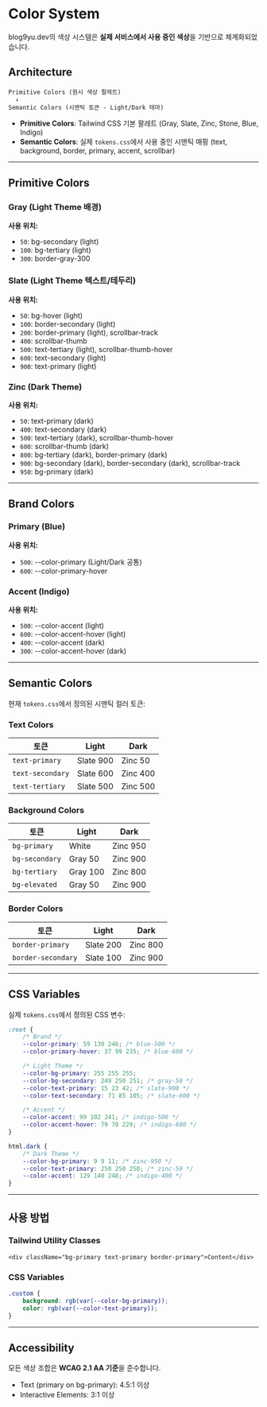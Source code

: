 
<Meta title="Foundation/Color" />

# Color System

blog9yu.dev의 색상 시스템은 **실제 서비스에서 사용 중인 색상**을 기반으로 체계화되었습니다.

## Architecture

```
Primitive Colors (원시 색상 팔레트)
  ↓
Semantic Colors (시맨틱 토큰 - Light/Dark 테마)
```

- **Primitive Colors**: Tailwind CSS 기본 팔레트 (Gray, Slate, Zinc, Stone, Blue, Indigo)
- **Semantic Colors**: 실제 `tokens.css`에서 사용 중인 시맨틱 매핑 (text, background, border, primary, accent, scrollbar)

---

## Primitive Colors

### Gray (Light Theme 배경)

<ColorPalette>
	<ColorItem
		title="Gray"
		subtitle="Light Theme 배경색"
		colors={{
			"50": primitiveColors.gray[50],
			"100": primitiveColors.gray[100],
			"200": primitiveColors.gray[200],
			"300": primitiveColors.gray[300],
			"400": primitiveColors.gray[400],
			"500": primitiveColors.gray[500],
			"600": primitiveColors.gray[600],
			"700": primitiveColors.gray[700],
			"800": primitiveColors.gray[800],
			"900": primitiveColors.gray[900]
		}}
	/>
</ColorPalette>

**사용 위치:**

- `50`: bg-secondary (light)
- `100`: bg-tertiary (light)
- `300`: border-gray-300

### Slate (Light Theme 텍스트/테두리)

<ColorPalette>
	<ColorItem
		title="Slate"
		subtitle="Light Theme 텍스트 및 테두리"
		colors={{
			"50": primitiveColors.slate[50],
			"100": primitiveColors.slate[100],
			"200": primitiveColors.slate[200],
			"300": primitiveColors.slate[300],
			"400": primitiveColors.slate[400],
			"500": primitiveColors.slate[500],
			"600": primitiveColors.slate[600],
			"700": primitiveColors.slate[700],
			"800": primitiveColors.slate[800],
			"900": primitiveColors.slate[900]
		}}
	/>
</ColorPalette>

**사용 위치:**

- `50`: bg-hover (light)
- `100`: border-secondary (light)
- `200`: border-primary (light), scrollbar-track
- `400`: scrollbar-thumb
- `500`: text-tertiary (light), scrollbar-thumb-hover
- `600`: text-secondary (light)
- `900`: text-primary (light)

### Zinc (Dark Theme)

<ColorPalette>
	<ColorItem
		title="Zinc"
		subtitle="Dark Theme 전반"
		colors={{
			"50": primitiveColors.zinc[50],
			"100": primitiveColors.zinc[100],
			"200": primitiveColors.zinc[200],
			"300": primitiveColors.zinc[300],
			"400": primitiveColors.zinc[400],
			"500": primitiveColors.zinc[500],
			"600": primitiveColors.zinc[600],
			"700": primitiveColors.zinc[700],
			"800": primitiveColors.zinc[800],
			"900": primitiveColors.zinc[900],
			"950": primitiveColors.zinc[950]
		}}
	/>
</ColorPalette>

**사용 위치:**

- `50`: text-primary (dark)
- `400`: text-secondary (dark)
- `500`: text-tertiary (dark), scrollbar-thumb-hover
- `600`: scrollbar-thumb (dark)
- `800`: bg-tertiary (dark), border-primary (dark)
- `900`: bg-secondary (dark), border-secondary (dark), scrollbar-track
- `950`: bg-primary (dark)

---

## Brand Colors

### Primary (Blue)

<ColorPalette>
	<ColorItem
		title="Primary (Blue)"
		subtitle="주요 브랜드 색상 - CTA, 링크"
		colors={{
			"50": primitiveColors.blue[50],
			"100": primitiveColors.blue[100],
			"200": primitiveColors.blue[200],
			"300": primitiveColors.blue[300],
			"400": primitiveColors.blue[400],
			"500": primitiveColors.blue[500],
			"600": primitiveColors.blue[600],
			"700": primitiveColors.blue[700],
			"800": primitiveColors.blue[800],
			"900": primitiveColors.blue[900]
		}}
	/>
</ColorPalette>

**사용 위치:**

- `500`: --color-primary (Light/Dark 공통)
- `600`: --color-primary-hover

### Accent (Indigo)

<ColorPalette>
	<ColorItem
		title="Accent (Indigo)"
		subtitle="보조 브랜드 색상 - 강조, 하이라이트"
		colors={{
			"50": primitiveColors.indigo[50],
			"100": primitiveColors.indigo[100],
			"200": primitiveColors.indigo[200],
			"300": primitiveColors.indigo[300],
			"400": primitiveColors.indigo[400],
			"500": primitiveColors.indigo[500],
			"600": primitiveColors.indigo[600],
			"700": primitiveColors.indigo[700],
			"800": primitiveColors.indigo[800],
			"900": primitiveColors.indigo[900]
		}}
	/>
</ColorPalette>

**사용 위치:**

- `500`: --color-accent (light)
- `600`: --color-accent-hover (light)
- `400`: --color-accent (dark)
- `300`: --color-accent-hover (dark)

---

## Semantic Colors

현재 `tokens.css`에서 정의된 시맨틱 컬러 토큰:

### Text Colors

<table>
	<thead>
		<tr>
			<th>토큰</th>
			<th>Light</th>
			<th>Dark</th>
		</tr>
	</thead>
	<tbody>
		<tr>
			<td>
				<code>text-primary</code>
			</td>
			<td>Slate 900</td>
			<td>Zinc 50</td>
		</tr>
		<tr>
			<td>
				<code>text-secondary</code>
			</td>
			<td>Slate 600</td>
			<td>Zinc 400</td>
		</tr>
		<tr>
			<td>
				<code>text-tertiary</code>
			</td>
			<td>Slate 500</td>
			<td>Zinc 500</td>
		</tr>
	</tbody>
</table>

### Background Colors

<table>
	<thead>
		<tr>
			<th>토큰</th>
			<th>Light</th>
			<th>Dark</th>
		</tr>
	</thead>
	<tbody>
		<tr>
			<td>
				<code>bg-primary</code>
			</td>
			<td>White</td>
			<td>Zinc 950</td>
		</tr>
		<tr>
			<td>
				<code>bg-secondary</code>
			</td>
			<td>Gray 50</td>
			<td>Zinc 900</td>
		</tr>
		<tr>
			<td>
				<code>bg-tertiary</code>
			</td>
			<td>Gray 100</td>
			<td>Zinc 800</td>
		</tr>
		<tr>
			<td>
				<code>bg-elevated</code>
			</td>
			<td>Gray 50</td>
			<td>Zinc 900</td>
		</tr>
	</tbody>
</table>

### Border Colors

<table>
	<thead>
		<tr>
			<th>토큰</th>
			<th>Light</th>
			<th>Dark</th>
		</tr>
	</thead>
	<tbody>
		<tr>
			<td>
				<code>border-primary</code>
			</td>
			<td>Slate 200</td>
			<td>Zinc 800</td>
		</tr>
		<tr>
			<td>
				<code>border-secondary</code>
			</td>
			<td>Slate 100</td>
			<td>Zinc 900</td>
		</tr>
	</tbody>
</table>

---

## CSS Variables

실제 `tokens.css`에서 정의된 CSS 변수:

```css
:root {
	/* Brand */
	--color-primary: 59 130 246; /* blue-500 */
	--color-primary-hover: 37 99 235; /* blue-600 */

	/* Light Theme */
	--color-bg-primary: 255 255 255;
	--color-bg-secondary: 249 250 251; /* gray-50 */
	--color-text-primary: 15 23 42; /* slate-900 */
	--color-text-secondary: 71 85 105; /* slate-600 */

	/* Accent */
	--color-accent: 99 102 241; /* indigo-500 */
	--color-accent-hover: 79 70 229; /* indigo-600 */
}

html.dark {
	/* Dark Theme */
	--color-bg-primary: 9 9 11; /* zinc-950 */
	--color-text-primary: 250 250 250; /* zinc-50 */
	--color-accent: 129 140 248; /* indigo-400 */
}
```

---

## 사용 방법

### Tailwind Utility Classes

```tsx
<div className="bg-primary text-primary border-primary">Content</div>
```

### CSS Variables

```css
.custom {
	background: rgb(var(--color-bg-primary));
	color: rgb(var(--color-text-primary));
}
```

---

## Accessibility

모든 색상 조합은 **WCAG 2.1 AA 기준**을 준수합니다.

- Text (primary on bg-primary): 4.5:1 이상
- Interactive Elements: 3:1 이상
